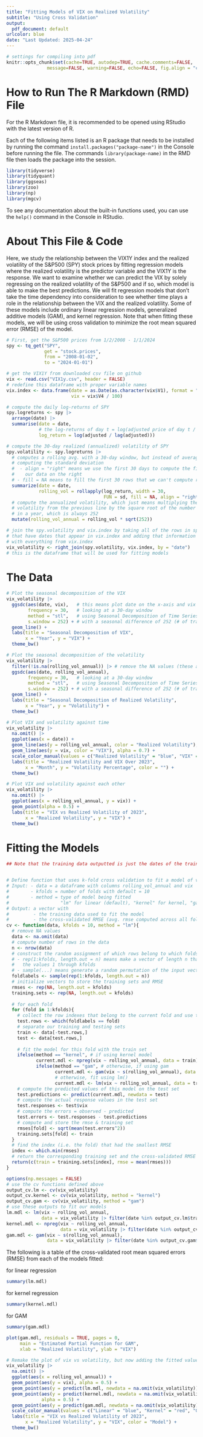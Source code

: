 ```yaml
---
title: "Fitting Models of VIX on Realized Volatility"
subtitle: "Using Cross Validation"
output:
  pdf_document: default
urlcolor: blue
date: "Last Updated: 2025-04-24"
---
```


```r
# settings for compiling into pdf
knitr::opts_chunk$set(cache=TRUE, autodep=TRUE, cache.comments=FALSE,
               message=FALSE, warning=FALSE, echo=FALSE, fig.align = "center")
```

# How to Run The R Markdown (RMD) File

For the R Markdown file, it is recommended to be opened using RStudio with the latest version of R. 

Each of the following items listed is an R package that needs to be installed by running the command `install.packages("package-name")` in the Console before running the file. The commands `library(package-name)` in the RMD file then loads the package into the session. 
\begin{itemize}
\item \textbf{tidyverse}: for nice data transformation functions and for making clean plots
\item \textbf{tidyquant}: for retrieving data about stock prices from Yahoo Finance easily
\item \textbf{ggseas}: for plotting seasonal decomposition
\item \textbf{zoo}: for dealing with time series data (ex. rolling averages)
\item \textbf{np}: for fitting kernel regressions
\item \textbf{mgcv}: for fitting generalized additive models
\end{itemize}

```r
library(tidyverse)
library(tidyquant)
library(ggseas)
library(zoo)
library(np)
library(mgcv)
```

To see any documentation about the built-in functions used, you can use the `help()` command in the Console in RStudio.

# About This File \& Code

Here, we study the relationship between the VIX1Y index and the realized volatility of the S&P500 (SPY) stock prices by fitting regression models where the realized volatility is the predictor variable and the VIX1Y is the response. We want to examine whether we can predict the VIX by solely regressing on the realized volatility of the S&P500 and if so, which model is able to make the best predictions. We will fit regression models that don't take the time dependency into consideration to see whether time plays a role in the relationship between the VIX and the realized volatility. Some of these models include ordinary linear regression models, generalized additive models (GAM), and kernel regression. Note that when fitting these models, we will be using cross validation to minimize the root mean squared error (RMSE) of the model.

```r
# First, get the S&P500 prices from 1/2/2008 - 1/1/2024
spy <- tq_get("SPY",
              get = "stock.prices",
              from = "2008-01-02",
              to = "2024-01-01")

# get the VIX1Y from downloaded csv file on github
vix <- read.csv("VIX1y.csv", header = FALSE)
# redefine this dataframe with proper variable names
vix.index <- data.frame(date = as.Date(as.character(vix$V1), format = "%m/%d/%Y"),
                        vix = vix$V4 / 100)

# compute the daily log-returns of SPY
spy.logreturns <- spy |>
  arrange(date) |>
  summarise(date = date,
            # the log-returns of day t = log(adjusted price of day t / adjusted price of day t-1)
            log_return = log(adjusted / lag(adjusted)))

# compute the 30-day realized (annualized) volatility of SPY
spy.volatility <- spy.logreturns |>
  # computes a rolling avg. with a 30-day window, but instead of averaging, it's 
  # computing the standard deviation
  #  - align = "right" means we use the first 30 days to compute the first value, aligning
  #    our data on the right
  # - fill = NA means to fill the first 30 rows that we can't compute rolling_val for with NA
  summarize(date = date,
            rolling_vol = rollapply(log_return, width = 30, 
                                    FUN = sd, fill = NA, align = "right")) |>
  # compute the annualized volatility, which just means multiplying the daily 
  # volatility from the previous line by the square root of the number of trading days
  # in a year, which is always 252
  mutate(rolling_vol_annual = rolling_vol * sqrt(252))

# join the spy.volatility and vix.index by taking all of the rows in spy.volatility 
# that have dates that appear in vix.index and adding that information together
# with everything from vix.index
vix_volatility <- right_join(spy.volatility, vix.index, by = "date")
# this is the dataframe that will be used for fitting models
```

\newpage

# The Data

```r
# Plot the seasonal decomposition of the VIX
vix_volatility |>
  ggsdc(aes(date, vix),   # this means plot date on the x-axis and vix on the y-axis
        frequency = 30,   # looking at a 30-day window
        method = "stl",   # using Seasonal Decomposition of Time Series by Loess (STL)
        s.window = 252) + # with a seasonal difference of 252 (# of trading days in a year)
  geom_line() +
  labs(title = "Seasonal Decomposition of VIX",
       x = "Year", y = "VIX") +
  theme_bw()

# Plot the seasonal decomposition of the volatility
vix_volatility |>
  filter(!is.na(rolling_vol_annual)) |> # remove the NA values (these are the first 30 rows)
  ggsdc(aes(date, rolling_vol_annual),  
        frequency = 30,   # looking at a 30-day window
        method = "stl",   # using Seasonal Decomposition of Time Series by Loess (STL)
        s.window = 252) + # with a seasonal difference of 252 (# of trading days in a year)
  geom_line() +
  labs(title = "Seasonal Decomposition of Realized Volatility",
       x = "Year", y = "Volatility") +
  theme_bw()
```

```r
# Plot VIX and volatility against time
vix_volatility |>
  na.omit() |>
  ggplot(aes(x = date)) +
  geom_line(aes(y = rolling_vol_annual, color = "Realized Volatility"), alpha = 0.7) +
  geom_line(aes(y = vix, color = "VIX"), alpha = 0.7) +
  scale_color_manual(values = c("Realized Volatility" = "blue", "VIX" = "red")) +
  labs(title = "Realized Volatility and VIX Over 2023",
       x = "Month", y = "Volatility Percentage", color = "") +
  theme_bw()

# Plot VIX and volatility against each other
vix_volatility |>
  na.omit() |>
  ggplot(aes(x = rolling_vol_annual, y = vix)) +
  geom_point(alpha = 0.5) +
  labs(title = "VIX vs Realized Volatility of 2023",
       x = "Realized Volatility", y = "VIX") +
  theme_bw()
```

\newpage

# Fitting the Models

```r
## Note that the training data outputted is just the dates of the training data


# Define function that uses k-fold cross validation to fit a model of vix on volatility
# Input: - data = a dataframe with columns rolling_vol_annual and vix
#        - kfolds = number of folds with default = 10
#        - method = type of model being fitted 
#                   "lm" for linear (default), "kernel" for kernel, "gam" = for gam
# Output: a vector with
#         - the training data used to fit the model
#         - the cross-validated RMSE (avg. rmse computed across all folds)
cv <- function(data, kfolds = 10, method = "lm"){
  # remove NA values
  data <- na.omit(data)
  # compute number of rows in the data
  n <- nrow(data)
  # construct the random assignment of which rows belong to which folds
  # - rep(1:kfolds, length.out = n) means make a vector of length n that loops through
  #   the values 1 through kfolds
  # - sample(...) means generate a random permutation of the input vector
  foldlabels <- sample(rep(1:kfolds, length.out = n))
  # initialize vectors to store the training sets and RMSE
  rmses <- rep(NA, length.out = kfolds)
  training.sets <- rep(NA, length.out = kfolds)
  
  # for each fold
  for (fold in 1:kfolds){
    # collect the row indexes that belong to the current fold and use these for testing
    test.rows <- which(foldlabels == fold)
    # separate our training and testing sets
    train <- data[-test.rows,]
    test <- data[test.rows,]
    
    # fit the model for this fold with the train set
    ifelse(method == "kernel", # if using kernel model
           current.mdl <- npreg(vix ~ rolling_vol_annual, data = train), # fit it using lm()
           ifelse(method == "gam", # otherwise, if using gam
                  current.mdl <- gam(vix ~ s(rolling_vol_annual), data = train), # fit using gam()
                  # otherwise, fit using lm()
                  current.mdl <- lm(vix ~ rolling_vol_annual, data = train))) 
    # compute the predicted values of this model on the test set
    test.predictions <- predict(current.mdl, newdata = test)
    # compute the actual response values in the test set
    test.responses <- test$vix
    # compute the errors = observed - predicted
    test.errors <- test.responses - test.predictions
    # compute and store the rmse & training set
    rmses[fold] <- sqrt(mean(test.errors^2))
    training.sets[fold] <- train
  }
  # find the index (i.e. the fold) that had the smallest RMSE
  index <- which.min(rmses)
  # return the corresponding training set and the cross-validated RMSE
  return(c(train = training.sets[index], rmse = mean(rmses)))
}
```

```r
options(np.messages = FALSE)
# use the cv functions defined above
output_cv.lm <- cv(vix_volatility)
output_cv.kernel <- cv(vix_volatility, method = "kernel")
output_cv.gam <- cv(vix_volatility, method = "gam")
# use these outputs to fit our models
lm.mdl <- lm(vix ~ rolling_vol_annual, 
             data = vix_volatility |> filter(date %in% output_cv.lm$train))
kernel.mdl <- npreg(vix ~ rolling_vol_annual,
                    data = vix_volatility |> filter(date %in% output_cv.kernel$train))
gam.mdl <- gam(vix ~ s(rolling_vol_annual),
               data = vix_volatility |> filter(date %in% output_cv.gam$train))
```

The following is a table of the cross-validated root mean squared errors (RMSE) from each of the models fitted:

\begin{center}
\begin{tabular}{c | c}
Model & Cross Validated RMSE\\
\hline
\hline
Linear Model & `r signif(output_cv.lm$rmse, 4)`\\
Kernel & `r signif(output_cv.kernel$rmse, 4)`\\
GAM & `r signif(output_cv.gam$rmse, 4)`
\end{tabular}
\end{center}

\textbf{Summary Outputs} for linear regression
```r
summary(lm.mdl)
```

\textbf{Summary Outputs} for kernel regression
```r
summary(kernel.mdl)
```

\textbf{Summary Outputs} for GAM
```r
summary(gam.mdl)

plot(gam.mdl, residuals = TRUE, pages = 0, 
     main = "Estimated Partial Function for GAM", 
     xlab = "Realized Volatility", ylab = "VIX")
```

```r
# Remake the plot of vix vs volatility, but now adding the fitted values of the models
vix_volatility |>
  na.omit() |>
  ggplot(aes(x = rolling_vol_annual)) +
  geom_point(aes(y = vix), alpha = 0.5) +
  geom_point(aes(y = predict(lm.mdl, newdata = na.omit(vix_volatility)), color = "Linear"), alpha = 0.5) +
  geom_point(aes(y = predict(kernel.mdl, newdata = na.omit(vix_volatility)), color = "Kernel"), 
             alpha = 0.5) +
  geom_point(aes(y = predict(gam.mdl, newdata = na.omit(vix_volatility)), color = "GAM"), alpha = 0.5) +
  scale_color_manual(values = c("Linear" = "blue", "Kernel" = "red", "GAM" = "green")) +
  labs(title = "VIX vs Realized Volatility of 2023",
       x = "Realized Volatility", y = "VIX", color = "Model") +
  theme_bw()
```